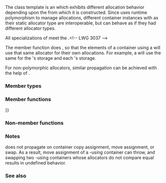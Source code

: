 {{cpp/memory/pmr/title|polymorphic_allocator}}
{{cpp/memory/polymorphic_allocator/navbar}}
{{dcl begin}}
{{dcl header|memory_resource}}
{{dcl rev multi
|since1=c++17|dcl1=
template&lt; class T &gt;
class polymorphic_allocator;
|since2=c++20|dcl2=
template&lt; class T = std::byte &gt;
class polymorphic_allocator;
}}
{{dcl end}}

The class template {{tt|std::pmr::polymorphic_allocator}} is an {{named req|Allocator}} which exhibits different allocation behavior depending upon the {{lc|std::pmr::memory_resource}} from which it is constructed. Since {{tt|memory_resource}} uses runtime polymorphism to manage allocations, different container instances with {{tt|polymorphic_allocator}} as their static allocator type are interoperable, but can behave as if they had different allocator types.

All specializations of {{tt|polymorphic_allocator}} meet the {{lsd|cpp/named req/Allocator#Allocator completeness requirements}}.&lt;!-- LWG 3037 --&gt;

The {{tt|polymorphic_allocator::construct}} member function does {{lsd|cpp/memory/uses allocator#Uses-allocator construction}}, so that the elements of a container using a {{tt|polymorphic_allocator}} will use that same allocator for their own allocations. For example, a {{c|std::pmr::vector&lt;std::pmr::string&gt;}} will use the same {{tt|memory_resource}} for the {{tt|vector}}'s storage and each {{tt|string}}'s storage.

For non-polymorphic allocators, similar propagation can be achieved with the help of {{lc|std::scoped_allocator_adaptor}}.

===Member types===
{{dsc begin}}
{{dsc hitem|Member type|definition}}
{{dsc|{{tt|value_type}}|{{tt|T}}}}
{{dsc end}}

===Member functions===
{{dsc begin}}
{{dsc inc|cpp/memory/polymorphic_allocator/dsc constructor}}
{{dsc inc|cpp/memory/polymorphic_allocator/dsc destructor}}
{{dsc inc|cpp/memory/polymorphic_allocator/dsc operator{{=}}}}

{{dsc h2|Public member functions}}
{{dsc inc|cpp/memory/polymorphic_allocator/dsc allocate}}
{{dsc inc|cpp/memory/polymorphic_allocator/dsc deallocate}}
{{dsc inc|cpp/memory/polymorphic_allocator/dsc construct}}
{{dsc inc|cpp/memory/polymorphic_allocator/dsc destroy}}
{{dsc inc|cpp/memory/polymorphic_allocator/dsc allocate_bytes}}
{{dsc inc|cpp/memory/polymorphic_allocator/dsc deallocate_bytes}}
{{dsc inc|cpp/memory/polymorphic_allocator/dsc allocate_object}}
{{dsc inc|cpp/memory/polymorphic_allocator/dsc deallocate_object}}
{{dsc inc|cpp/memory/polymorphic_allocator/dsc new_object}}
{{dsc inc|cpp/memory/polymorphic_allocator/dsc delete_object}}
{{dsc inc|cpp/memory/polymorphic_allocator/dsc select_on_container_copy_construction}}
{{dsc inc|cpp/memory/polymorphic_allocator/dsc resource}}
{{dsc end}}

===Non-member functions===
{{dsc begin}}
{{dsc inc|cpp/memory/polymorphic_allocator/dsc operator eq}}
{{dsc end}}

===Notes===
{{tt|polymorphic_allocator}} does not propagate on container copy assignment, move assignment, or swap. As a result, move assignment of a {{tt|polymorphic_allocator}}-using container can throw, and swapping two {{tt|polymorphic_allocator}}-using containers whose allocators do not compare equal results in undefined behavior.

{{feature test macro|__cpp_lib_polymorphic_allocator|{{tt|std::pmr::polymorphic_allocator&lt;&gt;}} as a vocabulary type|value=201902L|std=C++20}}

===See also===
{{dsc begin}}
{{dsc inc|cpp/memory/dsc memory_resource}}
{{dsc end}}

{{langlinks|es|ja|ru|zh}}